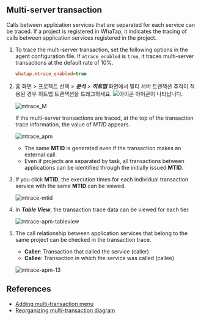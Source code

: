## Multi-server transaction

Calls between application services that are separated for each service can be traced. If a project is registered in WhaTap, it indicates the tracing of calls between application services registered in the project.

1.  To trace the multi-server transaction, set the following options in the agent configuration file. If `mtrace_enabled` is `true`, it traces multi-server transactions at the default rate of 10%.  

    ```ini title='whatap.conf'
    whatap.mtrace_enabled=true 
    ```

2.  홈 화면 > 프로젝트 선택 > **_분석_** > **_히트맵_** 화면에서 멀티 서버 트랜잭션 추적이 적용된 경우 히트맵 트랜잭션을 드래그하세요. <!-- ***M*** --> ![아이콘](/img/ic-s-mult-transation.svg) 아이콘이 나타납니다.

    <!-- m 아이콘 확대 스크린샷 필요 -->

    ![mtrace_M](https://img.whatap.io/media/user_guide_application/dashboard/mtrace_M.png)

    If the multi-server transactions are traced, at the top of the transaction trace information, the value of _MTID_ appears.

    ![mtrace_apm](/img/mtr-java-mtid.png)

    -   The same **MTID** is generated even if the transaction makes an external call.
    -   Even if projects are separated by task, all transactions between applications can be identified through the initially issued **MTID**.

3.  If you click **MTID**, the execution times for each individual transaction service with the same **MTID** can be viewed.

    ![mtrace-mtid](https://img.whatap.io/media/images/Screenshot_2020-12-17_W_JAVA_DEMO_5490_-_Application_Monitoring11.png)

4.  In **_Table View_**, the transaction trace data can be viewed for each tier.

    ![mtrace-apm-tableview](https://img.whatap.io/media/images/Screenshot_2020-12-17_W_JAVA_DEMO_5490_-_Application_Monitoring12.png)

5.  The call relationship between application services that belong to the same project can be checked in the transaction trace.

    -   **Caller**: Transaction that called the service (caller)
    -   **Callee**: Transaction in which the service was called (callee)

    ![mtrace-apm-13](https://img.whatap.io/media/images/Screenshot_2020-12-17_W_JAVA_DEMO_5490_-_Application_Monitoring13.png)

## References

-   [Adding multi-transaction menu](https://www.whatap.io/ko/blog/85/index.html)
-   [Reorganizing multi-transaction diagram](https://www.whatap.io/ko/blog/72/index.html)

